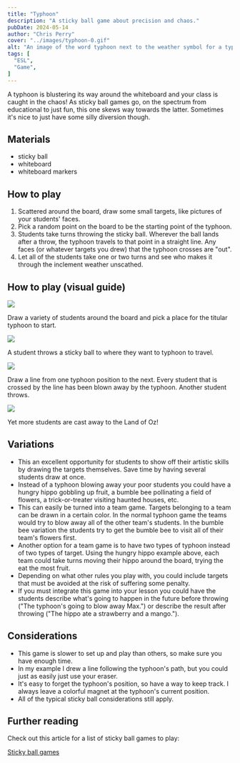 ```yaml
---
title: "Typhoon"
description: "A sticky ball game about precision and chaos."
pubDate: 2024-05-14
author: "Chris Perry"
cover: "../images/typhoon-0.gif"
alt: "An image of the word typhoon next to the weather symbol for a typhoon"
tags: [
  "ESL",
  "Game",
]
---
```


A typhoon is blustering its way around the whiteboard and your class is caught in the chaos! As sticky ball games go, on the spectrum from educational to just fun, this one skews way towards the latter. Sometimes it's nice to just have some silly diversion though.

## Materials

- sticky ball
- whiteboard
- whiteboard markers

## How to play

1. Scattered around the board, draw some small targets, like pictures of your students' faces.
1. Pick a random point on the board to be the starting point of the typhoon.
1. Students take turns throwing the sticky ball. Wherever the ball lands after a throw, the typhoon travels to that point in a straight line. Any faces (or whatever targets you drew) that the typhoon crosses are "out".
1. Let all of the students take one or two turns and see who makes it through the inclement weather unscathed.

## How to play (visual guide)

![](../images/typhoon-1.gif)

Draw a variety of students around the board and pick a place for the titular typhoon to start.

![](../images/typhoon-2.gif)

A student throws a sticky ball to where they want to typhoon to travel.

![](../images/typhoon-3.gif)

Draw a line from one typhoon position to the next. Every student that is crossed by the line has been blown away by the typhoon. Another student throws.

![](../images/typhoon-4.gif)

Yet more students are cast away to the Land of Oz!

## Variations

- This an excellent opportunity for students to show off their artistic skills by drawing the targets themselves. Save time by having several students draw at once.
- Instead of a typhoon blowing away your poor students you could have a hungry hippo gobbling up fruit, a bumble bee pollinating a field of flowers, a trick-or-treater visiting haunted houses, etc.
- This can easily be turned into a team game. Targets belonging to a team can be drawn in a certain color. In the normal typhoon game the teams would try to blow away all of the other team's students. In the bumble bee variation the students try to get the bumble bee to visit all of their team's flowers first.
- Another option for a team game is to have two types of typhoon instead of two types of target. Using the hungry hippo example above, each team could take turns moving their hippo around the board, trying the eat the most fruit.
- Depending on what other rules you play with, you could include targets that must be avoided at the risk of suffering some penalty.
- If you must integrate this game into your lesson you could have the students describe what's going to happen in the future before throwing ("The typhoon's going to blow away Max.") or describe the result after throwing ("The hippo ate a strawberry and a mango.").

## Considerations

- This game is slower to set up and play than others, so make sure you have enough time.
- In my example I drew a line following the typhoon's path, but you could just as easily just use your eraser.
- It's easy to forget the typhoon's position, so have a way to keep track. I always leave a colorful magnet at the typhoon's current position.
- All of the typical sticky ball considerations still apply.

## Further reading

Check out this article for a list of sticky ball games to play:

[Sticky ball games](../sticky-ball-games)